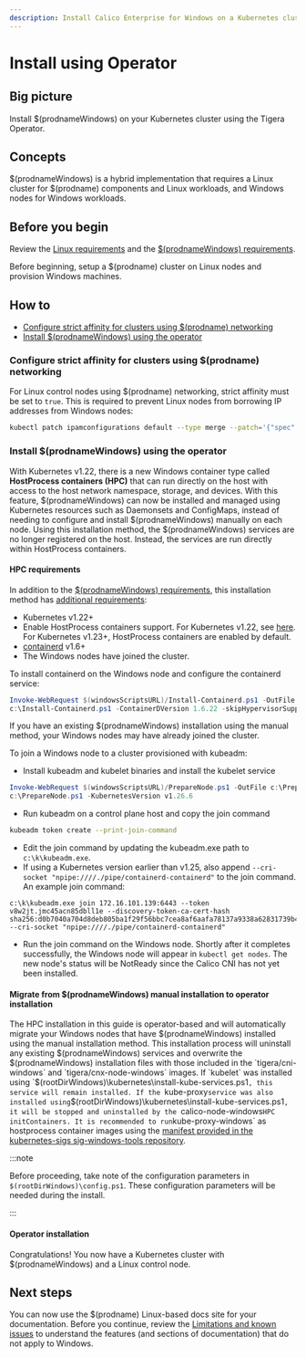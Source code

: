 ```yaml
---
description: Install Calico Enterprise for Windows on a Kubernetes cluster for testing or development.
---
```



# Install using Operator

## Big picture

Install $(prodnameWindows) on your Kubernetes cluster using the Tigera Operator.

## Concepts

$(prodnameWindows) is a hybrid implementation that requires a Linux cluster for $(prodname) components and Linux workloads, and Windows nodes for Windows workloads.

## Before you begin

Review the [Linux requirements](../requirements.mdx) and the [$(prodnameWindows) requirements](requirements.mdx).

Before beginning, setup a $(prodname) cluster on Linux nodes and provision Windows machines.

## How to

- [Configure strict affinity for clusters using $(prodname) networking](#configure-strict-affinity-for-clusters-using-calico-networking)
- [Install $(prodnameWindows) using the operator](#install-calico-enterprise-for-windows-using-the-operator)

### Configure strict affinity for clusters using $(prodname) networking

For Linux control nodes using $(prodname) networking, strict affinity must be set to `true`.
This is required to prevent Linux nodes from borrowing IP addresses from Windows nodes:

```bash
kubectl patch ipamconfigurations default --type merge --patch='{"spec": {"strictAffinity": true}}'
```

### Install $(prodnameWindows) using the operator

With Kubernetes v1.22, there is a new Windows container type called **HostProcess containers (HPC)** that can run directly on the host with access to the host network namespace,
storage, and devices. With this feature, $(prodnameWindows) can now be installed and managed using Kubernetes resources such as Daemonsets and ConfigMaps,
instead of needing to configure and install $(prodnameWindows) manually on each node. Using this installation method, the $(prodnameWindows)
services are no longer registered on the host. Instead, the services are run directly within HostProcess containers.

#### HPC requirements

In addition to the [$(prodnameWindows) requirements](requirements.mdx),
this installation method has [additional requirements](https://kubernetes.io/docs/tasks/configure-pod-container/create-hostprocess-pod/):

- Kubernetes v1.22+
- Enable HostProcess containers support. For Kubernetes v1.22, see [here](https://kubernetes.io/docs/tasks/configure-pod-container/create-hostprocess-pod/#before-you-begin). For Kubernetes v1.23+, HostProcess containers are enabled by default.
- [containerd](https://kubernetes.io/docs/setup/production-environment/container-runtimes/#containerd) v1.6+
- The Windows nodes have joined the cluster.

To install containerd on the Windows node and configure the containerd service:

```powershell
Invoke-WebRequest $(windowsScriptsURL)/Install-Containerd.ps1 -OutFile c:\Install-Containerd.ps1
c:\Install-Containerd.ps1 -ContainerDVersion 1.6.22 -skipHypervisorSupportCheck -CNIConfigPath "c:/etc/cni/net.d" -CNIBinPath "c:/opt/cni/bin"
```

If you have an existing $(prodnameWindows) installation using the manual method, your Windows nodes may have already joined the cluster.

To join a Windows node to a cluster provisioned with kubeadm:

- Install kubeadm and kubelet binaries and install the kubelet service

```powershell
Invoke-WebRequest $(windowsScriptsURL)/PrepareNode.ps1 -OutFile c:\PrepareNode.ps1
c:\PrepareNode.ps1 -KubernetesVersion v1.26.6
```

- Run kubeadm on a control plane host and copy the join command

```bash
kubeadm token create --print-join-command
```

- Edit the join command by updating the kubeadm.exe path to `c:\k\kubeadm.exe`.
- If using a Kubernetes version earlier than v1.25, also append `--cri-socket "npipe:////./pipe/containerd-containerd"` to the join command.
  An example join command:

```
c:\k\kubeadm.exe join 172.16.101.139:6443 --token v8w2jt.jmc45acn85dbll1e --discovery-token-ca-cert-hash sha256:d0b7040a704d8deb805ba1f29f56bbc7cea8af6aafa78137a9338a62831739b4 --cri-socket "npipe:////./pipe/containerd-containerd"
```

- Run the join command on the Windows node. Shortly after it completes successfully, the Windows node will appear in `kubectl get nodes`.
  The new node's status will be NotReady since the Calico CNI has not yet been installed.

#### Migrate from $(prodnameWindows) manual installation to operator installation

The HPC installation in this guide is operator-based and will automatically migrate your Windows nodes that have $(prodnameWindows) installed using the manual installation method. This installation process will uninstall any existing $(prodnameWindows) services and overwrite the $(prodnameWindows) installation files with those included in the `tigera/cni-windows` and `tigera/cnx-node-windows` images. If `kubelet` was installed using `$(rootDirWindows)\kubernetes\install-kube-services.ps1`, this service will remain installed. If the `kube-proxy` service was also installed using `$(rootDirWindows)\kubernetes\install-kube-services.ps1`, it will be stopped and uninstalled by the `calico-node-windows` HPC initContainers. It is recommended to run `kube-proxy-windows` as hostprocess container images using the [manifest provided in the kubernetes-sigs sig-windows-tools repository](https://raw.githubusercontent.com/kubernetes-sigs/sig-windows-tools/master/hostprocess/calico/kube-proxy/kube-proxy.yml).

:::note

Before proceeding, take note of the configuration parameters in `$(rootDirWindows)\config.ps1`. These configuration parameters will be needed during the install.

:::

#### Operator installation

<Tabs>
<TabItem label="Kubernetes VXLAN" value="Kubernetes VXLAN-4">

<CalicoWindowsInstall networkingType='vxlan' />

</TabItem>
<TabItem label="Kubernetes BGP" value="Kubernetes BGP-5">

<CalicoWindowsInstall networkingType='windows-bgp' />

</TabItem>
</Tabs>

Congratulations! You now have a Kubernetes cluster with $(prodnameWindows) and a Linux control node.

## Next steps

You can now use the $(prodname) Linux-based docs site for your documentation. Before you continue, review the [Limitations and known issues](limitations.mdx) to understand the features (and sections of documentation) that do not apply to Windows.
